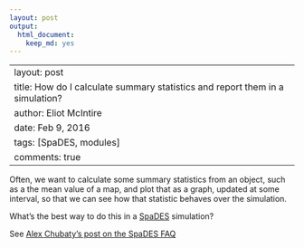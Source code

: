 ```yaml
---
layout: post
output:
  html_document:
    keep_md: yes
---
```

---
layout: post
title: How do I calculate summary statistics and report them in a simulation?
author: Eliot McIntire
date: Feb 9, 2016
tags: [SpaDES, modules]
comments: true
---

Often, we want to calculate some summary statistics from an object, such as a the mean value of a map, and plot that as a graph, updated at some interval, so that we can see how that statistic behaves over the simulation.

What's the best way to do this in a [SpaDES](http://spades.predictiveecology.org/) simulation?

See [Alex Chubaty's post on the SpaDES FAQ](https://github.com/PredictiveEcology/SpaDES/wiki/Summary-statistics-in-simulations)

